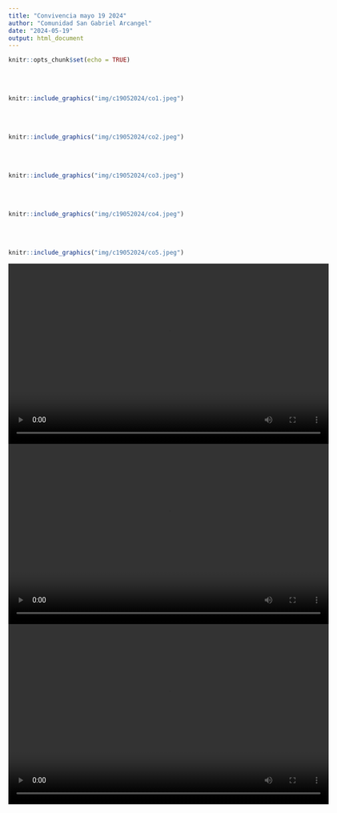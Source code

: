 ```yaml
---
title: "Convivencia mayo 19 2024"
author: "Comunidad San Gabriel Arcangel"
date: "2024-05-19"
output: html_document
---
```


```r
knitr::opts_chunk$set(echo = TRUE)
```

</br></br>

```r
knitr::include_graphics("img/c19052024/co1.jpeg")
```

</br></br>

```r
knitr::include_graphics("img/c19052024/co2.jpeg")
```

</br></br>

```r
knitr::include_graphics("img/c19052024/co3.jpeg")
```


</br></br>

```r
knitr::include_graphics("img/c19052024/co4.jpeg")
```

</br></br>

```r
knitr::include_graphics("img/c19052024/co5.jpeg")
```




<center>
<video src="img/c19052024/v1.mp4" type="video/mp4" controls="controls" width="640" height="360"></video>
</center>


<center>
<video src="img/c19052024/v3.mp4" type="video/mp4" controls="controls" width="640" height="360"></video>
</center>


<center>
<video src="img/pentecostes2024/p11.mp4" type="video/mp4" controls="controls" width="640" height="360"></video>
</center>